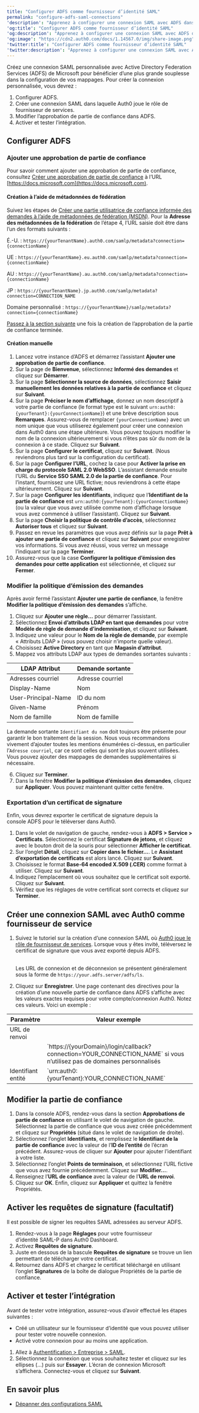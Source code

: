```yaml
---
title: "Configurer ADFS comme fournisseur d’identité SAML"
permalink: "configure-adfs-saml-connections"
'description': "Apprenez à configurer une connexion SAML avec ADFS dans Auth0."
'og:title': "Configurer ADFS comme fournisseur d’identité SAML"
'og:description': "Apprenez à configurer une connexion SAML avec ADFS dans Auth0."
'og:image': "https://cdn2.auth0.com/docs/1.14567.0/img/share-image.png"
'twitter:title': "Configurer ADFS comme fournisseur d’identité SAML"
'twitter:description': "Apprenez à configurer une connexion SAML avec ADFS dans Auth0."
---
```


Créez une connexion <Tooltip href="/docs/fr-ca/glossary?term=security-assertion-markup-language" tip="Security Assertion Markup Language (SAML)
Protocole normalisé permettant à deux parties d’échanger des informations d’authentification sans mot de passe." cta="Voir le glossaire">SAML</Tooltip> personnalisée avec Active Directory Federation Services (ADFS) de Microsoft pour bénéficier d’une plus grande souplesse dans la configuration de vos mappages. Pour créer la connexion personnalisée, vous devrez :

1. Configurer ADFS.
2. Créer une connexion SAML dans laquelle Auth0 joue le rôle de fournisseur de services.
3. Modifier l’approbation de partie de confiance dans ADFS.
4. Activer et tester l’intégration.

## Configurer ADFS

### Ajouter une approbation de partie de confiance

Pour savoir comment ajouter une approbation de partie de confiance, consultez [Créer une approbation de partie de confiance](https://docs.microsoft.com/en-us/windows-server/identity/ad-fs/operations/create-a-relying-party-trust) à l’URL [https://docs.microsoft.com](https://docs.microsoft.com).

#### Création à l’aide de métadonnées de fédération

Suivez les étapes de [Créer une partie utilisatrice de confiance informée des demandes à l’aide de métadonnées de fédération (MSDN)](https://docs.microsoft.com/en-us/windows-server/identity/ad-fs/operations/create-a-relying-party-trust#to-create-a-claims-aware-relying-party-trust-using-federation-metadata). Pour la **Adresse des métadonnées de la fédération** de l’étape 4, l’URL saisie doit être dans l’un des formats suivants :

É.-U. : `https://{yourTenantName}.auth0.com/samlp/metadata?connection={connectionName}`

UE : `https://{yourTenantName}.eu.auth0.com/samlp/metadata?connection={connectionName}`

AU : `https://{yourTenantName}.au.auth0.com/samlp/metadata?connection={connectionName}`

JP : `https://{yourTenantName}.jp.auth0.com/samlp/metadata?connection=CONNECTION_NAME`

Domaine personnalisé : `https://{yourTenantName}/samlp/metadata?connection={connectionName}`

[Passez à la section suivante](#edit-claim-issuance-policy) une fois la création de l’approbation de la partie de confiance terminée.

#### Création manuelle

1. Lancez votre instance d’ADFS et démarrez l’assistant **Ajouter une approbation de partie de confiance**.
2. Sur la page de **Bienvenue**, sélectionnez **Informé des demandes** et cliquez sur **Démarrer**.
3. Sur la page **Sélectionner la source de données**, sélectionnez **Saisir manuellement les données relatives à la partie de confiance** et cliquez sur **Suivant**.
4. Sur la page **Préciser le nom d’affichage**, donnez un nom descriptif à votre partie de confiance (le format type est le suivant `urn:auth0:{yourTenant}:{yourConnectionName}`) et une brève description sous **Remarques**. Assurez-vous de remplacer `{yourConnectionName}` avec un nom unique que vous utiliserez également pour créer une connexion dans Auth0 dans une étape ultérieure. Vous pouvez toujours modifier le nom de la connexion ultérieurement si vous n’êtes pas sûr du nom de la connexion à ce stade. Cliquez sur **Suivant**.
5. Sur la page **Configurer le certificat**, cliquez sur **Suivant**. (Nous reviendrons plus tard sur la configuration du certificat).
6. Sur la page **Configurer l’URL**, cochez la case pour **Activer la prise en charge du protocole SAML 2.0 WebSSO**. L’assistant demande ensuite l’URL du **Service SSO SAML 2.0 de la partie de confiance**. Pour l’instant, fournissez une URL fictive; nous reviendrons à cette étape ultérieurement. Cliquez sur **Suivant**.
7. Sur la page **Configurer les identifiants**, indiquez que l’**Identifiant de la partie de confiance** est `urn:auth0:{yourTenant}:{yourConnectionName}` (ou la valeur que vous avez utilisée comme nom d’affichage lorsque vous avez commencé à utiliser l’assistant). Cliquez sur **Suivant**.
8. Sur la page **Choisir la politique de contrôle d’accès**, sélectionnez **Autoriser tous** et cliquez sur **Suivant**.
9. Passez en revue les paramètres que vous avez définis sur la page **Prêt à ajouter une partie de confiance** et cliquez sur **Suivant** pour enregistrer vos informations. Si vous avez réussi, vous verrez un message l’indiquant sur la page **Terminer**.
10. Assurez-vous que la case **Configurer la politique d’émission des demandes pour cette application** est sélectionnée, et cliquez sur **Fermer**.

### Modifier la politique d’émission des demandes

Après avoir fermé l’assistant **Ajouter une partie de confiance**, la fenêtre **Modifier la politique d’émission des demandes** s’affiche.

1. Cliquez sur **Ajouter une règle…** pour démarrer l’assistant.
2. Sélectionnez **Envoi d’attributs LDAP en tant que demandes** pour votre **Modèle de règle de demande d’indemnisation**, et cliquez sur **Suivant**.
3. Indiquez une valeur pour le **Nom de la règle de demande**, par exemple « Attributs LDAP » (vous pouvez choisir n’importe quelle valeur).
4. Choisissez **Active Directory** en tant que **Magasin d’attribut**.
5. Mappez vos attributs LDAP aux types de demandes sortantes suivants :

<table class="table"><thead>
<tr>
<th>LDAP Attribut</th>
<th>Demande sortante</th>
</tr>
</thead>
<tbody>
<tr>
<td>Adresses courriel</td>
<td>Adresse courriel</td>
</tr>
<tr>
<td>Display-Name</td>
<td>Nom</td>
</tr>
<tr>
<td>User-Principal-Name</td>
<td>ID du nom</td>
</tr>
<tr>
<td>Given-Name</td>
<td>Prénom</td>
</tr>
<tr>
<td>Nom de famille</td>
<td>Nom de famille</td>
</tr>
</tbody>
</table>

   La demande sortante `Identifiant du nom` doit toujours être présente pour garantir le bon traitement de la session. Nous vous recommandons vivement d’ajouter toutes les mentions énumérées ci-dessus, en particulier l’`Adresse courriel`, car ce sont celles qui sont le plus souvent utilisées. Vous pouvez ajouter des mappages de demandes supplémentaires si nécessaire.
   
6. Cliquez sur **Terminer**.
7. Dans la fenêtre **Modifier la politique d’émission des demandes**, cliquez sur **Appliquer**. Vous pouvez maintenant quitter cette fenêtre.

### Exportation d’un certificat de signature

Enfin, vous devrez exporter le certificat de signature depuis la console ADFS pour le téléverser dans Auth0.

1. Dans le volet de navigation de gauche, rendez-vous à **ADFS > Service > Certificats**. Sélectionnez le certificat **Signature de jetons**, et cliquez avec le bouton droit de la souris pour sélectionner **Afficher le certificat**.
2. Sur l’onglet **Détail**, cliquez sur **Copier dans le fichier…**. Le **Assistant d’exportation de certificats** est alors lancé. Cliquez sur **Suivant**.
3. Choisissez le format **Base-64 encoded X.509 (.CER)** comme format à utiliser. Cliquez sur **Suivant**.
4. Indiquez l’emplacement où vous souhaitez que le certificat soit exporté. Cliquez sur **Suivant**.
5. Vérifiez que les réglages de votre certificat sont corrects et cliquez sur **Terminer**.

## Créer une connexion SAML avec Auth0 comme fournisseur de service

1. Suivez le tutoriel sur la création d’une connexion SAML où [Auth0 joue le rôle de fournisseur de services](/docs/fr-ca/authenticate/protocols/saml/saml-sso-integrations/configure-auth0-saml-service-provider). Lorsque vous y êtes invité, téléversez le certificat de signature que vous avez exporté depuis ADFS.<br/><br/>

   Les URL de connexion et de déconnexion se présentent généralement sous la forme de `https://your.adfs.server/adfs/ls`.
2. Cliquez sur **Enregistrer**. Une page contenant des directives pour la création d’une nouvelle partie de confiance dans ADFS s’affiche avec les valeurs exactes requises pour votre compte/connexion Auth0. Notez ces valeurs. Voici un exemple :

<table class="table"><thead>
<tr>
<th>Paramètre</th>
<th>Valeur exemple</th>
</tr>
</thead>
<tbody>
<tr>
<td>URL de renvoi</td>
<td></td>
</tr>
<tr>
<td></td>
<td>`https://{yourDomain}/login/callback?connection=YOUR_CONNECTION_NAME` si vous n’utilisez pas de domaines personnalisés</td>
</tr>
<tr>
<td>Identifiant entité</td>
<td>`urn:auth0:{yourTenant}:YOUR_CONNECTION_NAME`</td>
</tr>
</tbody>
</table>

## Modifier la partie de confiance

1. Dans la console ADFS, rendez-vous dans la section **Approbations de partie de confiance** en utilisant le volet de navigation de gauche. Sélectionnez la partie de confiance que vous avez créée précédemment et cliquez sur **Propriétés** (situé dans le volet de navigation de droite).
2. Sélectionnez l’onglet **Identifiants**, et remplissez le **Identifiant de la partie de confiance** avec la valeur de l’**ID de l’entité** de l’écran précédent. Assurez-vous de cliquer sur **Ajouter** pour ajouter l’identifiant à votre liste.
3. Sélectionnez l’onglet **Points de terminaison**, et sélectionnez l’URL fictive que vous avez fournie précédemment. Cliquez sur **Modifier…**.
4. Renseignez l’**URL de confiance** avec la valeur de l’**URL de renvoi**.
5. Cliquez sur **OK**. Enfin, cliquez sur **Appliquer** et quittez la fenêtre Propriétés.

## Activer les requêtes de signature (facultatif)

Il est possible de signer les requêtes SAML adressées au serveur ADFS.

1. Rendez-vous à la page **Réglages** pour votre fournisseur d’identité SAML-P dans Auth0 Dashboard.
2. Activez **Requêtes de signature**.
3. Juste en dessous de la bascule **Requêtes de signature** se trouve un lien permettant de télécharger votre certificat.
4. Retournez dans ADFS et chargez le certificat téléchargé en utilisant l’onglet **Signatures** de la boîte de dialogue Propriétés de la partie de confiance.

## Activer et tester l’intégration

Avant de tester votre intégration, assurez-vous d’avoir effectué les étapes suivantes :

* Créé un utilisateur sur le fournisseur d’identité que vous pouvez utiliser pour tester votre nouvelle connexion.
* Activé votre connexion pour au moins une application.

1. Allez à [Authentification > Entreprise > SAML](https://manage.auth0.com/#/connections/enterprise/samlp).
2. Sélectionnez la connexion que vous souhaitez tester et cliquez sur les ellipses (...) puis sur **Essayer**. L’écran de connexion Microsoft s’affichera. Connectez-vous et cliquez sur **Suivant**.

## En savoir plus

* [Dépanner des configurations SAML](/docs/fr-ca/troubleshoot/authentication-issues/troubleshoot-saml-configurations)
